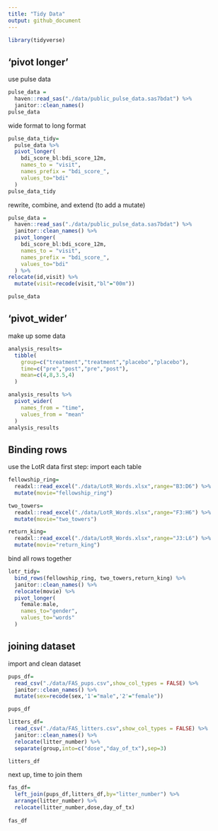 ```yaml
---
title: "Tidy Data"
output: github_document
---
```



```r
library(tidyverse)
```

## 'pivot longer'
use pulse data
```r
pulse_data = 
  haven::read_sas("./data/public_pulse_data.sas7bdat") %>% 
  janitor::clean_names()
pulse_data
```

wide format to long format
```r
pulse_data_tidy=
  pulse_data %>% 
  pivot_longer(
    bdi_score_bl:bdi_score_12m,
    names_to = "visit",
    names_prefix = "bdi_score_",
    values_to="bdi"
  )
pulse_data_tidy
```


rewrite, combine, and extend (to add a mutate)
```r
pulse_data = 
  haven::read_sas("./data/public_pulse_data.sas7bdat") %>% 
  janitor::clean_names() %>% 
  pivot_longer(
    bdi_score_bl:bdi_score_12m,
    names_to = "visit",
    names_prefix = "bdi_score_",
    values_to="bdi"
  ) %>% 
relocate(id,visit) %>% 
  mutate(visit=recode(visit,"bl"="00m"))

pulse_data
```

## 'pivot_wider'

make up some data

```r
analysis_results=
  tibble(
    group=c("treatment","treatment","placebo","placebo"),
    time=c("pre","post","pre","post"),
    mean=c(4,8,3.5,4)
  )

analysis_results %>% 
  pivot_wider(
    names_from = "time",
    values_from = "mean"
  )
analysis_results
```



## Binding rows

use the LotR data
first step: import each table
```r
fellowship_ring=
  readxl::read_excel("./data/LotR_Words.xlsx",range="B3:D6") %>% 
  mutate(movie="fellowship_ring")

two_towers=
  readxl::read_excel("./data/LotR_Words.xlsx",range="F3:H6") %>% 
  mutate(movie="two_towers")

return_king=
  readxl::read_excel("./data/LotR_Words.xlsx",range="J3:L6") %>% 
  mutate(movie="return_king")

```

bind all rows together

```r
lotr_tidy=
  bind_rows(fellowship_ring, two_towers,return_king) %>% 
  janitor::clean_names() %>% 
  relocate(movie) %>% 
  pivot_longer(
    female:male,
    names_to="gender",
    values_to="words"
  )
```


## joining dataset
import and clean dataset
```r
pups_df=
  read_csv("./data/FAS_pups.csv",show_col_types = FALSE) %>% 
  janitor::clean_names() %>% 
  mutate(sex=recode(sex,'1'="male",'2'="female"))

pups_df

litters_df=
  read_csv("./data/FAS_litters.csv",show_col_types = FALSE) %>% 
  janitor::clean_names() %>% 
  relocate(litter_number) %>% 
  separate(group,into=c("dose","day_of_tx"),sep=3)

litters_df
```

next up, time to join them

```r
fas_df=
  left_join(pups_df,litters_df,by="litter_number") %>% 
  arrange(litter_number) %>% 
  relocate(litter_number,dose,day_of_tx)
  
fas_df
```











